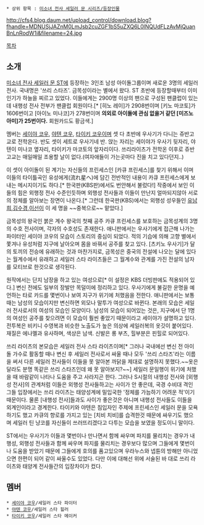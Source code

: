  * 상위 항목 : [[미소녀 전사 세일러 문 시리즈/등장인물]]

http://cfs4.blog.daum.net/upload_control/download.blog?fhandle=MDNUSjJAZnM0LmJsb2cuZGF1bS5uZXQ6L0lNQUdFLzAvMjQuanBnLnRodW1i&filename=24.jpg



[[목차]]

== 소개 ==
[[미소녀 전사 세일러 문 ST]]에 등장하는 3인조 남성 아이돌그룹이며 새로운 3명의 세일러 전사. 국내명은 '쓰리 스타즈'. 금목성이라는 별에서 왔다. ST 초반에 등장할때부터 이미 인기가 하늘을 찌르고 있었다. 이들에게는 2900명 이상의 팬으로 구성된 팬클럽이 있는데 내행성 전사 전부가 팬클럽 회원이다.[* [히노 레이]가 2908번이며 [키노 마코토]가 1606번이고 [아이노 미나코]가 278번이며 '''의외로 아이돌에 관심 없을거 같던 [미즈노 아미]가 25번이다.''' 회원카드도 황금색.] 

멤버는 [[세이야 코우]], [[야텐 코우]], [[타이키 코우]]이며 셋 다 초반에 우사기가 다니는 쥬반고교로 전학온다. 반도 셋이 세트로 우사기네 반. 앉는 자리는 세이야가 우사기 뒷자리, 야텐이 미나코 옆자리, 타이키가 마코토의 앞자리이다. 쓰리라이츠가 전학온 이후로 쥬반 고교는 매일매일 조용할 날이 없다.(여자애들이 가는곳마다 진을 치고 있다던지..)

이 셋이 아이돌이 된 계기는 자신들의 프린세스인 [카큐 프린세스]를 찾기 위해서 이며 이들의 타이틀곡인 유성에게(流れ星へ)에 담긴 전반적인 내용이 카큐 프린세스에게 보내는 메시지이기도 하다.[* 한국판(KBS판)에서도 번안해서 불렀다!] 작중에서 보인 이들의 힘은 외행정 전사 수준인듯하며 외행성 전사들과 이들이 만난지 얼마되지않아 서로의 정체를 알아보는 장면이 나온다.[* 그런데 한국판(KBS)에서는 외행성 성우들인 [[유남희]],[[김수경]],[[이선]]이 이 세 명을 ~~중복으로~~ 맡았다.]

금목성의 왕국인 붉은 계수 왕국의 첫째 공주 카큐 프린세스를 보호하는 금목성계의 3명의 수호 전사이며, 각자의 수호성도 존재한다. 애니판에서는 우사기에게 접근해 나가는 파이터인 세이야 코우의 모습이 스토리의 중심이 되었다. 적의 기습에 의해 고향 별에서 쫓겨나 유성처럼 지구에 날아오며 몸을 바꿔서 공주를 찾고 있다. [츠키노 우사기]가 달의 토끼의 전승에 유래하는 것과 마찬가지로, 금목성은 중국의 전설에 나오는 달에 있다는 월계수에서 유래하고 세일러 스타 라이츠들은 그 월계수와 관계를 가진 전설의 남자를 모티브로 한것으로 생각된다. 

원작에서는 단지 남장을 하고 있는 여성으로[* 이 설정은 KBS 더빙판에도 적용되어 있다.] 변신 전에도 일부의 장발만 목덜미에 정리하고 있다. 우사기에게 불길한 운명을 예언하는 타로 카드를 몇번이나 보여 지구가 위기에 처했음을 전한다. 애니판에서는 보통 때는 남성의 모습이지만 변신하면 외모나 말투가 여성으로 바뀐다. 본래의 모습은 세일러 전사로서의 여성의 모습인 모양이다. 남성의 모습이 되어있는 것은, 지구에서 단 1명의 여성인 공주를 찾으려면 이 모습이 훨씬 좋았기 때문이라고 세이야가 설명하고 있다. 전투복은 비키니 수영복과 비슷한 노출도가 높은 의상에 세일러복의 옷깃이 붙어있다. 재질은 에나멜과 유사하며, 색상은 남색. 신발은 롱 부츠, 힐부분은 핀힐로 되어있다.

쓰리 라이츠의 본모습은 세일러 전사 스타 라이츠이며[* 그러나 국내에선 변신 전 아이돌 가수로 활동할 때나 변신 후 세일러 전사로서 싸울 때나 모두 '쓰리 스타즈'라는 이름을 써서 다른 세일러 전사들이 이들을 못 알아본 까닭을 제대로 설명하지 못했다.~~옷은 달라도 분명 똑같은 쓰리 스타즈인데 왜 못 알아보지?~~] 세일러 문일행이 위기에 처했을 때 바람같이 나타나 도움을 주고 사라지곤 한다. 그러나 S시절의 내행성 전사와 [외행성 전사]의 관계처럼 이들은 외행성 전사들하고는 사이가 안 좋은데, 국경 수비대 격인 그들 입장에서는 쓰리 라이츠는 태양성계에 밀입국한 '정체를 가늠하기 어려운 적'이기 때문이다. 물론 [내행성 전사]들과도 사이가 좋은것은 아니며 내행성 전사들도 이들을 외계인이라고 경계한다. 타이키와 야텐은 침입자인 주제에 프린세스인 세일러 문을 모욕하기도 했고 카큐의 향로를 가지고 있는 [치비 치비]를 습격한것 때문에 싸우기도 했으며 세일러 틴 냥코를 자신들이 쓰러뜨리겠다고 다투는 모습을 보였을 정도이니 말이다. 

ST에서는 우사기가 이들과 몇번이나 만나면서 함께 싸우며 파지를 물리치는 경우가 내행성, 외행성 전사들과 함께 싸우며 파지를 물리치는 경우보다 많으며 그들에게 몇번이나 도움을 받았기 때문에 그들에게 호의를 품고있으며 우라누스와 넵튠의 방해만 아니었으면 한편이 되어 같이 싸울수도 있었다. 다만 이에 대해선 위에 서술된 바 대로 쓰리 라이츠와 태양계 전사들간의 입장차이가 컸다.
== 멤버 ==
 * [[세이야 코우]]/세일러 스타 파이터
 * [[야텐 코우]]/세일러 스타 힐러
 * [[타이키 코우]]/세일러 스타 메이커
